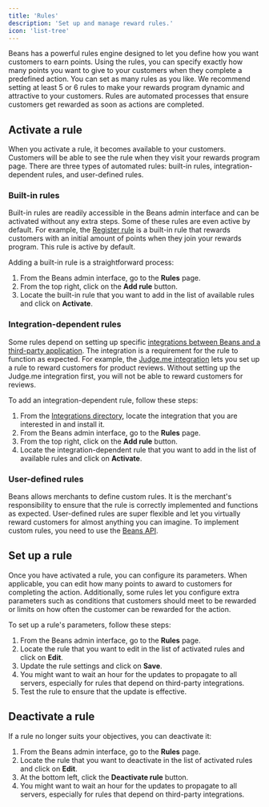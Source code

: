 ```yaml
---
title: 'Rules'
description: 'Set up and manage reward rules.'
icon: 'list-tree'
---
```


Beans has a powerful rules engine designed to let you define how you want customers to earn points.
Using the rules, you can specify exactly how many points you want
to give to your customers when they complete a predefined action.
You can set as many rules as you like.
We recommend setting at least 5 or 6 rules to make your rewards program dynamic and attractive to your customers.
Rules are automated processes that ensure customers get rewarded as soon as actions are completed.

## Activate a rule

When you activate a rule, it becomes available to your customers. Customers will be able to see the rule
when they visit your rewards program page. There are three types of automated rules:
built-in rules, integration-dependent rules, and user-defined rules.

### Built-in rules

Built-in rules are readily accessible in the Beans admin interface and can be activated without any extra steps.
Some of these rules are even active by default.
For example, the [Register rule](/manage/rules/register) is a built-in rule that rewards
customers with an initial amount of points when they join your rewards program. This rule is active by default.

Adding a built-in rule is a straightforward process:

1. From the Beans admin interface, go to the **Rules** page.
2. From the top right, click on the **Add rule** button.
3. Locate the built-in rule that you want to add in the list of available rules and click on **Activate**.

### Integration-dependent rules

Some rules depend on setting up specific
[integrations between Beans and a third-party application](https://www.trybeans.com/integrations).
The integration is a requirement for the rule to function as expected.
For example, the [Judge.me integration](/integrations/judgeme)
lets you set up a rule to reward customers for product reviews.
Without setting up the Judge.me integration first, you will not be able to reward customers for reviews.

To add an integration-dependent rule, follow these steps:

1. From the [Integrations directory](/manage/admin/integrations),
   locate the integration that you are interested in and install it.
2. From the Beans admin interface, go to the **Rules** page.
3. From the top right, click on the **Add rule** button.
4. Locate the integration-dependent rule that you want to add in the list of available rules and click on **Activate**.

### User-defined rules

Beans allows merchants to define custom rules.
It is the merchant's responsibility to ensure that the rule is correctly implemented and functions as expected.
User-defined rules are super flexible and let you virtually reward customers for almost anything you can imagine.
To implement custom rules, you need to use the [Beans API](https://api.trybeans.com/v3/doc).

## Set up a rule

Once you have activated a rule, you can configure its parameters.
When applicable, you can edit how many points to award to customers for completing the action.
Additionally, some rules let you configure extra parameters such as conditions that customers should meet
to be rewarded or limits on how often the customer can be rewarded for the action.

To set up a rule's parameters, follow these steps:

1. From the Beans admin interface, go to the **Rules** page.
2. Locate the rule that you want to edit in the list of activated rules and click on **Edit**.
3. Update the rule settings and click on **Save**.
4. You might want to wait an hour for the updates to propagate to all servers,
   especially for rules that depend on third-party integrations.
5. Test the rule to ensure that the update is effective.

## Deactivate a rule

If a rule no longer suits your objectives, you can deactivate it:

1. From the Beans admin interface, go to the **Rules** page.
2. Locate the rule that you want to deactivate in the list of activated rules and click on **Edit**.
3. At the bottom left, click the **Deactivate rule** button.
4. You might want to wait an hour for the updates to propagate to all servers,
   especially for rules that depend on third-party integrations.
